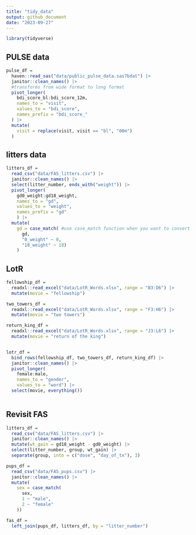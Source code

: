 ```yaml
---
title: "tidy_data"
output: github_document
date: "2023-09-27"
---
```


```r
library(tidyverse)
```

## PULSE data

```r
pulse_df = 
  haven::read_sas("data/public_pulse_data.sas7bdat") |> 
  janitor::clean_names() |> 
  #transforms from wide format to long format
  pivot_longer(
    bdi_score_bl:bdi_score_12m,
    names_to = "visit",
    values_to = "bdi_score",
    names_prefix = "bdi_score_"
  ) |> 
  mutate(
    visit = replace(visit, visit == "bl", "00m")
  )
```

## litters data
```r
litters_df = 
  read_csv("data/FAS_litters.csv") |> 
  janitor::clean_names() |> 
  select(litter_number, ends_with("weight")) |> 
  pivot_longer(
    gd0_weight:gd18_weight,
    names_to = "gd",
    values_to = "weight",
    names_prefix = "gd"
    ) |> 
  mutate(
    gd = case_match( #use case_match function when you want to convert 2 more values at once
      gd,
      "0_weight" ~ 0,
      "18_weight" ~ 18)
    )

```



## LotR

```r
fellowship_df = 
  readxl::read_excel("data/LotR_Words.xlsx", range = "B3:D6") |> 
  mutate(movie = "fellowship")

two_towers_df = 
  readxl::read_excel("data/LotR_Words.xlsx", range = "F3:H6") |> 
  mutate(movie = "two towers")

return_king_df = 
  readxl::read_excel("data/LotR_Words.xlsx", range = "J3:L6") |> 
  mutate(movie = "return of the king")


lotr_df = 
  bind_rows(fellowship_df, two_towers_df, return_king_df) |> 
  janitor::clean_names() |> 
  pivot_longer(
    female:male,
    names_to = "gender",
    values_to = "word") |> 
  select(movie, everything())
  
```


## Revisit FAS

```r
litters_df = 
  read_csv("data/FAS_litters.csv") |> 
  janitor::clean_names() |> 
  mutate(wt_gain = gd18_weight - gd0_weight) |> 
  select(litter_number, group, wt_gain) |> 
  separate(group, into = c("dose", "day_of_tx"), 3)

pups_df = 
  read_csv("data/FAS_pups.csv") |> 
  janitor::clean_names() |> 
  mutate(
    sex = case_match(
      sex,
      1 ~ "male",
      2 ~ "female"
    ))

fas_df = 
  left_join(pups_df, litters_df, by = "litter_number")
```










